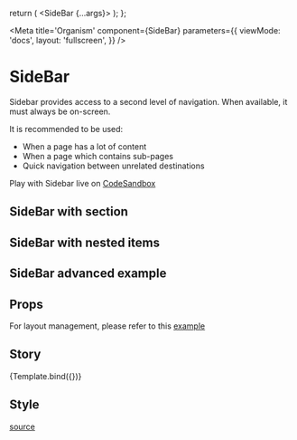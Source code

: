 


  return (
    <Router>
      <SideBar {...args}>
        <SideBarSection label='Section #1'>
          <SideBarItem label='Direct link #1' to='/link1' />
          <SideBarItem label='Direct link #2 - external link' to='/link2' externalLink />
          <SideBarItem label='Direct link #3' to='/link3' />
        </SideBarSection>
        <SideBarSection label='Section #2'>
          <SideBarItem label='Disabled subsection #2-1' to='/link4' disabled>
            <SideBarItem label='Direct link 1 in #2-1' to='/link4/link1' />
            <SideBarItem label='Direct link 2 in #2-2' to='/link4/link2' />
          </SideBarItem>
          <SideBarItem label='Subsection #2-2 with divider' to='/link5'>
            <SideBarItem label='Direct link 1 in #2-2' to='/link5/link1' />
            <SideBarItem label='Direct link 2 in #2-2' to='/link5/link2' />
          </SideBarItem>
          <SideBarItem label='Subsection #2-3' to='/link6'>
            <SideBarItem label='Direct link 1 in #2-3' to='/link6/link1' />
            <SideBarItem label='Direct link 2 in #2-3' to='/link6/link2' />
          </SideBarItem>
          <SideBarItem label='Hidden subsection #2-4' to='/link7' hidden>
            <SideBarItem label='Direct link 1 in #2-4' to='/link7/link1' />
            <SideBarItem label='Direct link 2 in #2-4' to='/link7/link2' />
          </SideBarItem>
        </SideBarSection>
        <SideBarSection divider label='Section #3 with divider'>
          <SideBarItem label='Subsection #3-1 with only one non-hidden subitem' to='/link8'>
            <SideBarItem label='Hidden direct link 1 in #3-1' to='/link8/link1' hidden />
            <SideBarItem label='Direct link 3 in #3-1' to='/link8/link2' />
          </SideBarItem>
          <SideBarItem label='Subsection #3-2 with all subitems hidden or disabled' to='/link9'>
            <SideBarItem label='Hidden direct link 1 in #3-2' to='/link9/link1' hidden />
            <SideBarItem label='Hidden direct link 2 in #3-2' to='/link9/link2' disabled />
          </SideBarItem>
        </SideBarSection>
        <SideBarSection divider>
          <SideBarItem label='Direct link in invisible section with divider' to='/link10' />
        </SideBarSection>
      </SideBar>
    </Router>
  );
};

<Meta
  title='Organism'
  component={SideBar}
  parameters={{
    viewMode: 'docs',
    layout: 'fullscreen',
  }}
/>

# SideBar

Sidebar provides access to a second level of navigation. When available, it must always be on-screen.

It is recommended to be used:

- When a page has a lot of content
- When a page which contains sub-pages
- Quick navigation between unrelated destinations

Play with Sidebar live on [CodeSandbox]()

## SideBar with section

<Canvas isExpanded={true}>
  <Router>
    <SideBar backToMenu='Back to menu' height='300px' unfixed width='250px'>
      <SideBarSection label='Section #1'>
        <SideBarItem label='Direct link #1' to='/link1' />
        <SideBarItem label='Direct link #2 - external link' to='/link2' externalLink />
        <SideBarItem label='Direct link #3' to='/link3' />
      </SideBarSection>
    </SideBar>
  </Router>
</Canvas>

## SideBar with nested items

<Canvas isExpanded={true}>
  <Router>
    <SideBar backToMenu='Back to menu' height='250px' unfixed width='400px'>
      <SideBarItem label='With subitems' to='/link1'>
        <SideBarItem label='Direct link #1' to='/link1/link1' />
        <SideBarItem label='Direct link #2' to='/link1/link2' />
      </SideBarItem>
      <SideBarItem label='Direct Link' to='/link2' />
    </SideBar>
  </Router>
</Canvas>

## SideBar advanced example

<Canvas isExpanded={true}>
  <Router>
    <SideBar backToMenu='Back to menu' height='600px' unfixed width='250px'>
      <SideBarSection label='Section #1'>
        <SideBarItem label='Direct link #1' to='/link1' />
        <SideBarItem label='Direct link #2 - external link' to='/link2' externalLink />
        <SideBarItem label='Direct link #3' to='/link3' />
      </SideBarSection>
      <SideBarSection label='Section #2'>
        <SideBarItem label='Disabled subsection #2-1' to='/link4' disabled>
          <SideBarItem label='Direct link 1 in #2-1' to='/link4/link1' />
          <SideBarItem label='Direct link 2 in #2-2' to='/link4/link2' />
        </SideBarItem>
        <SideBarItem label='Subsection #2-2 with divider' to='/link5'>
          <SideBarItem label='Direct link 1 in #2-2' to='/link5/link1' />
          <SideBarItem label='Direct link 2 in #2-2' to='/link5/link2' />
        </SideBarItem>
        <SideBarItem label='Subsection #2-3' to='/link6'>
          <SideBarItem label='Direct link 1 in #2-3' to='/link6/link1' />
          <SideBarItem label='Direct link 2 in #2-3' to='/link6/link2' />
        </SideBarItem>
        <SideBarItem label='Hidden subsection #2-4' to='/link7' hidden>
          <SideBarItem label='Direct link 1 in #2-4' to='/link7/link1' />
          <SideBarItem label='Direct link 2 in #2-4' to='/link7/link2' />
        </SideBarItem>
      </SideBarSection>
      <SideBarSection label='Section #3 with divider' divider>
        <SideBarItem label='Subsection #3-1 with only one non-hidden subitem' to='/link8'>
          <SideBarItem label='Hidden direct link 1 in #3-1' to='/link8/link1' hidden />
          <SideBarItem label='Direct link 3 in #3-1' to='/link8/link2' />
        </SideBarItem>
        <SideBarItem label='Subsection #3-2 with all subitems hidden or disabled' to='/link9'>
          <SideBarItem label='Hidden direct link 1 in #3-2' to='/link9/link1' hidden />
          <SideBarItem label='Hidden direct link 2 in #3-2' to='/link9/link2' disabled />
        </SideBarItem>
      </SideBarSection>
      <SideBarSection divider>
        <SideBarItem label='Direct link in invisible section with divider' to='/link10' />
      </SideBarSection>
    </SideBar>
  </Router>
</Canvas>

## Props

<ArgsTable of={SideBar} sort='requiredFirst' />

For layout management, please refer to this [example](https://codesandbox.io/s/size-management-sidebar-xtpkk0)

## Story

<Canvas>
  <Story
    name='SideBar'
    args={{
      backToMenu: 'Back to menu',
      height: '600px',
      unfixed: true,
      width: '300px',
    }}>
    {Template.bind({})}
  </Story>
</Canvas>

## Style

[source](https://github.com/CharlesCoqueret/ghost-design-system/blob/main/src/assets/_sidebar.scss)

<Source language='css' dark format={true} code={sidebarStyle} />
